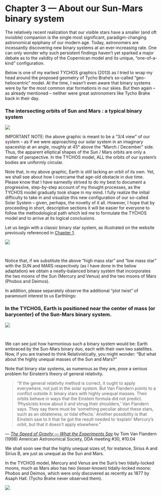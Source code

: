 Chapter 3 — About our Sun-Mars binary system
============================================

The relatively recent realization that our visible stars have a smaller (and oft invisible) companion is the single most significant, paradigm-changing astronomical epiphany of our modern age. Today, astronomers are incessantly discovering new binary systems at an ever-increasing rate. One can only wonder why such persistent findings haven’t yet sparked a major debate as to the validity of the Copernican model and its unique, “one-of-a-kind” configuration.

Below is one of my earliest TYCHOS graphics (2013) as I tried to wrap my head around the proposed geometry of Tycho Brahe’s so-called “geo-heliocentric” model. At the time, I wasn’t even aware that binary systems were by far the most common star formations in our skies. But then again – as already mentioned – neither were great astronomers like Tycho Brahe back in their day.

### The intersecting orbits of Sun and Mars : a typical binary system

[![](https://www.tychos.info/book_imagery/010_SSSS_figure33.jpg)](https://www.tychos.info/book_imagery/010_SSSS_figure33.jpg)

IMPORTANT NOTE: the above graphic is meant to be a “3/4 view” of our system – as if we were approaching our solar system in an imaginary spaceship at an angle, roughly at 45° above the “March / December” side. Thus, the apparent elliptical shapes of the Sun / Mars orbits are only a matter of perspective. In the TYCHOS model, ALL the orbits of our system’s bodies are uniformly circular.

Note that, in my above graphic, Earth is still lacking an orbit of its own. Yet, we shall see about how I overcame that age-old obstacle in due time. Please know that I have earnestly strived to do my best to document a progressive, step-by-step account of my thought processes, as the TYCHOS model gradually took shape in my mind. I fully realize the initial difficulty to take in and visualize this new configuration of our so-called Solar System – given, perhaps, the novelty of it all. However, I hope that by proceeding in short, descriptive sections it will be easier for everyone to follow the methodological path which led me to formulate the TYCHOS model and to arrive at its logical conclusions.

Let us begin with a classic binary star system, as illustrated on the website previously referenced in [Chapter 1](https://www.tychos.info/citation/007B_Binary-Stars.htm).

[![](https://www.tychos.info/book_imagery/011_binary_stars_ORBIT_01.jpg)](https://www.tychos.info/book_imagery/011_binary_stars_ORBIT_01.jpg)

 

Notice that, if we substitute the above “high mass star” and “low mass star” with the SUN and MARS respectively (as I have done in the below adaptation) we obtain a neatly-balanced binary system that incorporates the two moons of the Sun (Mercury and Venus) and the two moons of Mars (Phobos and Deimos).

In addition, please separately observe the additional “plot twist” of paramount interest to us Earthlings:

### In the TYCHOS, Earth is positioned near the center of mass (or barycenter) of the Sun-Mars binary system.

[![](https://www.tychos.info/book_imagery/012_binary_stars_ORBIT_TYCHOSSSS.jpg)](https://www.tychos.info/book_imagery/012_binary_stars_ORBIT_TYCHOSSSS.jpg)

 

We can see just how harmonious such a binary system would be: Earth embraced by the Sun-Mars binary duo, each with their own two satellites. Now, if you are trained to think Relativistically, you might wonder: “But what about the highly unequal masses of the Sun and Mars?”

Note that binary star systems, as numerous as they are, pose a serious problem for Einstein’s theory of general relativity.

> “If the general relativity method is correct, it ought to apply everywhere, not just in the solar system. But Van Flandern points to a conflict outside it: binary stars with highly unequal masses. Their orbits behave in ways that the Einstein formula did not predict. ‘Physicists know about it and shrug their shoulders,’ Van Flandern says. They say there must be ‘something peculiar about these stars, such as an oblateness, or tidal effects.’ Another possibility is that Einstein saw to it that he got the result needed to ‘explain’ Mercury’s orbit, but that it doesn’t apply elsewhere.”

— [_The Speed of Gravity — What the Experiments Say_](https://www.tychos.info/citation/012A_Speed-of-Gravity.htm) by Tom Van Flandern (1998) American Astronomical Society, DDA meeting #30, #10.04

We shall soon see that the highly unequal sizes of, for instance, Sirius A and Sirius B, are just as unequal as the Sun and Mars.


In the TYCHOS model, Mercury and Venus are the Sun’s two tidally-locked moons, much as Mars also has two (lesser-known) tidally-locked moons: Phobos and Deimos, which were only discovered as recently as 1877 by Asaph Hall. (Tycho Brahe never observed them).

[![](https://www.tychos.info/book_imagery/013_Moons_of_Sun_and_Mars_02.jpg)](https://www.tychos.info/book_imagery/013_Moons_of_Sun_and_Mars_02.jpg)

 